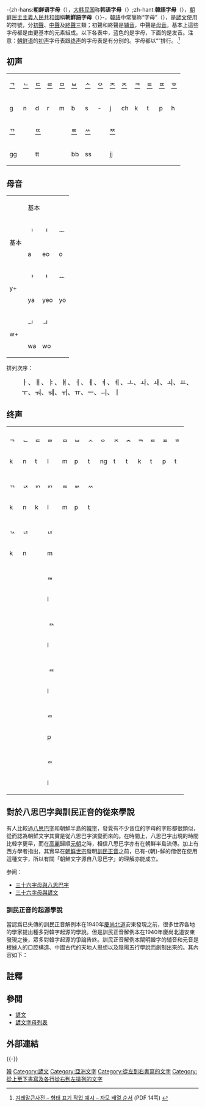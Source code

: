 {{NoteTA
|T=zh-hans:朝鲜语字母;zh-hant:韓語字母
|1=zh-hans:朝鲜语;zh-hant:韓語
}}

-{zh-hans:'''朝鲜语字母'''（{{朝|조선글 자모|朝鮮글 字母}}），[[大韩民国|大韩民国]]称'''韩语字母'''（{{朝|한글 자모|한글 字母|}}）;zh-hant:'''韓語字母'''（{{朝|한글 자모|한글 字母|}}），[[朝鲜民主主義人民共和國|朝鲜民主主義人民共和國]]稱'''朝鮮語字母'''（{{朝|조선글 자모|朝鮮글 字母}}）}-，[[韓語|韓語]]中常簡称“字母”（{{朝|자모|字母|}}），是[[諺文|諺文]]使用的符號，分[[#初声|初聲]]、[[#中声|中聲]]及[[#终声|終聲]]三類；初聲和終聲是[[辅音|辅音]]，中聲是[[母音|母音]]。基本上這些字母都是由更基本的元素組成。以下各表中，蓝色的是字母，下面的是发音。注意：[[朝鲜语|朝鲜语]]的[[#初声|初声]]字母表跟[[#终声|终声]]的字母表是有分别的。字母都以“{{lang|ko|가나다順}}”排行。.<ref>[http://www.gyeoremal.or.kr/board/dn.php?code=publication&sq=2003&att_sq=348 겨레말큰사전 – 형태 표기 작업 예시 – 자모 배열 순서] {{Wayback|url=http://www.gyeoremal.or.kr/board/dn.php?code=publication&sq=2003&att_sq=348 |date=20190807082408 }} (PDF 14쪽) {{ko}}</ref>

== 初声 ==
<span lang="ko">
{| BORDER="0" CELLPADDING="8" 
|-----
| ALIGN="center" BGCOLOR="#C4F0FB" | [[ᄀ|ᄀ]]
| ALIGN="center" BGCOLOR="#C4F0FB" | [[ᄂ|ᄂ]]
| ALIGN="center" BGCOLOR="#C4F0FB" | [[ᄃ|ᄃ]]
| ALIGN="center" BGCOLOR="#C4F0FB" | [[ᄅ|ᄅ]]
| ALIGN="center" BGCOLOR="#C4F0FB" | [[ᄆ|ᄆ]]
| ALIGN="center" BGCOLOR="#C4F0FB" | [[ᄇ|ᄇ]]
| ALIGN="center" BGCOLOR="#C4F0FB" | [[ᄉ|ᄉ]]
| ALIGN="center" BGCOLOR="#C4F0FB" | [[ᄋ|ᄋ]]
| ALIGN="center" BGCOLOR="#C4F0FB" | [[ᄌ|ᄌ]]
| ALIGN="center" BGCOLOR="#C4F0FB" | [[ᄎ|ᄎ]]
| ALIGN="center" BGCOLOR="#C4F0FB" | [[ᄏ|ᄏ]]
| ALIGN="center" BGCOLOR="#C4F0FB" | [[ᄐ|ᄐ]]
| ALIGN="center" BGCOLOR="#C4F0FB" | [[ᄑ|ᄑ]]
| ALIGN="center" BGCOLOR="#C4F0FB" | [[ᄒ|ᄒ]]
|-----
| ALIGN="center" | g
| ALIGN="center" | n
| ALIGN="center" | d
| ALIGN="center" | r 
| ALIGN="center" | m
| ALIGN="center" | b
| ALIGN="center" | s 
| ALIGN="center" | -
| ALIGN="center" | j
| ALIGN="center" | ch
| ALIGN="center" | k
| ALIGN="center" | t
| ALIGN="center" | p 
| ALIGN="center" | h
|-----
| ALIGN="center" BGCOLOR="#C9E3EF" | [[ᄁ|ᄁ]]
| ALIGN="center" BGCOLOR="#C9E3EF" | 　
| ALIGN="center" BGCOLOR="#C9E3EF" | [[ᄄ|ᄄ]]
| ALIGN="center" BGCOLOR="#C9E3EF" | 　
| ALIGN="center" BGCOLOR="#C9E3EF" | 　
| ALIGN="center" BGCOLOR="#C9E3EF" | [[ᄈ|ᄈ]]
| ALIGN="center" BGCOLOR="#C9E3EF" | [[ᄊ|ᄊ]]
| ALIGN="center" BGCOLOR="#C9E3EF" | 　
| ALIGN="center" BGCOLOR="#C9E3EF" | [[ᄍ|ᄍ]]
| ALIGN="center" BGCOLOR="#C9E3EF" | 　
| ALIGN="center" BGCOLOR="#C9E3EF" | 　
| ALIGN="center" BGCOLOR="#C9E3EF" | 　
| ALIGN="center" BGCOLOR="#C9E3EF" | 　
| ALIGN="center" BGCOLOR="#C9E3EF" | 　
|-----
| ALIGN="center" | gg || ALIGN="center" | 
| ALIGN="center" | tt || ALIGN="center" | 
| ALIGN="center" | ||ALIGN="center"| bb
| ALIGN="center" | ss || ALIGN="center" | 
| ALIGN="center" | jj || ALIGN="center" | 
| ALIGN="center" | || ALIGN="center" | 
| ALIGN="center" | ||ALIGN="center"| 
|}
</span>

== 母音 ==
{| BORDER="0" CELLPADDING="8"
|  ||colspan=6 ALIGN="center"|基本||width=1| ||colspan=5 ALIGN="center"|+i
|-
| rowspan=2 ALIGN="center" BGCOLOR="#C4F0FB" | 基本
| ALIGN="center" BGCOLOR="#C4F0FB" | <font lang="ko">ᅡ</font>
| ALIGN="center" BGCOLOR="#C4F0FB" | <font lang="ko">ᅥ</font>
| ALIGN="center" BGCOLOR="#C4F0FB" | <font lang="ko">ᅩ</font>
| ALIGN="center" BGCOLOR="#C4F0FB" | <font lang="ko">ᅮ</font>
| ALIGN="center" BGCOLOR="#C4F0FB" | <font lang="ko">ᅳ</font>
| ALIGN="center" BGCOLOR="#C4F0FB" | <font lang="ko">ᅵ</font>
| width=1 |
| ALIGN="center" BGCOLOR="#C4F0FB" | <font lang="ko">ᅢ</font>
| ALIGN="center" BGCOLOR="#C4F0FB" | <font lang="ko">ᅦ</font>
| ALIGN="center" BGCOLOR="#C4F0FB" | <font lang="ko">ᅬ</font>
| ALIGN="center" BGCOLOR="#C4F0FB" | <font lang="ko">ᅱ</font>
| ALIGN="center" BGCOLOR="#C4F0FB" | <font lang="ko">ᅴ</font>
|-----
| ALIGN="center" | a || ALIGN="center" | eo
| ALIGN="center" | o
| ALIGN="center" | u || ALIGN="center" | eu
| ALIGN="center" | i || width=1 | || ALIGN="center" | ae
| ALIGN="center" | e
| ALIGN="center" | oe || ALIGN="center" | wi
| ALIGN="center" | ui
|-----
| rowspan=2 ALIGN="center" BGCOLOR="#C4F0FB" | y+
| ALIGN="center" BGCOLOR="#C4F0FB" | <font lang="ko">ᅣ</font>
| ALIGN="center" BGCOLOR="#C4F0FB" | <font lang="ko">ᅧ</font>
| ALIGN="center" BGCOLOR="#C4F0FB" | <font lang="ko">ᅭ</font>
| ALIGN="center" BGCOLOR="#C4F0FB" | <font lang="ko">ᅲ</font>
| ALIGN="center" BGCOLOR="#C4F0FB" | || ALIGN="center" BGCOLOR="#C4F0FB" | 
| width=1 |
| ALIGN="center" BGCOLOR="#C4F0FB" | <font lang="ko">ᅤ</font>
| ALIGN="center" BGCOLOR="#C4F0FB" | <font lang="ko">ᅨ</font>
| ALIGN="center" BGCOLOR="#C4F0FB" | || ALIGN="center" BGCOLOR="#C4F0FB" | 
| ALIGN="center" BGCOLOR="#C4F0FB" |
|-----
| ALIGN="center" | ya || ALIGN="center" | yeo
| ALIGN="center" | yo || ALIGN="center" | yu ||
| 
| width=1 | || ALIGN="center" | yae || ALIGN="center" | ye
|
 ||  ||
|-----
| rowspan=2 ALIGN="center" BGCOLOR="#C4F0FB" | w+
| ALIGN="center" BGCOLOR="#C4F0FB" | <font lang="ko">ᅪ</font>
| ALIGN="center" BGCOLOR="#C4F0FB" | <font lang="ko">ᅯ</font>
| ALIGN="center" BGCOLOR="#C4F0FB" | || ALIGN="center" BGCOLOR="#C4F0FB" | 
| ALIGN="center" BGCOLOR="#C4F0FB" |
| ALIGN="center" BGCOLOR="#C4F0FB" |  || width=1 |
| ALIGN="center" BGCOLOR="#C4F0FB" | <font lang="ko">ᅫ</font>
| ALIGN="center" BGCOLOR="#C4F0FB" | <font lang="ko">ᅰ</font>
| ALIGN="center" BGCOLOR="#C4F0FB" | || ALIGN="center" BGCOLOR="#C4F0FB" | 
| ALIGN="center" BGCOLOR="#C4F0FB" |
|-----
| ALIGN="center" | wa || ALIGN="center" | wo
| ALIGN="center" |
| ALIGN="center" |  || ALIGN="center" |
| ALIGN="center" |  || width=1 | || ALIGN="center" | wae
| ALIGN="center" | we
| ALIGN="center" | || ALIGN="center" | 
| ALIGN="center" |
|}

排列次序：

:<Font Size=+1 lang="ko">ㅏ、ㅐ、ㅑ、ㅒ、ㅓ、ㅔ、ㅕ、ㅖ、ㅗ、ㅘ、ㅙ、ㅚ、ㅛ、ㅜ、ㅝ、ㅞ、ㅟ、ㅠ、ㅡ、ㅢ、ㅣ</font>

== 终声 ==
{| BORDER="0" CELLPADDING="8"
|-----
| ALIGN="center" BGCOLOR="#C4F0FB" | ᆨ
| ALIGN="center" BGCOLOR="#C4F0FB" | ᆫ
| ALIGN="center" BGCOLOR="#C4F0FB" | ᆮ
| ALIGN="center" BGCOLOR="#C4F0FB" | ᆯ
| ALIGN="center" BGCOLOR="#C4F0FB" | ᆷ
| ALIGN="center" BGCOLOR="#C4F0FB" | ᆸ
| ALIGN="center" BGCOLOR="#C4F0FB" | ᆺ
| ALIGN="center" BGCOLOR="#C4F0FB" | ᆼ 
| ALIGN="center" BGCOLOR="#C4F0FB" | ᆽ
| ALIGN="center" BGCOLOR="#C4F0FB" | ᆾ
| ALIGN="center" BGCOLOR="#C4F0FB" | ᆿ
| ALIGN="center" BGCOLOR="#C4F0FB" | ᇀ
| ALIGN="center" BGCOLOR="#C4F0FB" | ᇁ
| ALIGN="center" BGCOLOR="#C4F0FB" | ᇂ
|-----
| ALIGN="center" | k || ALIGN="center" | n
| ALIGN="center" | t
| ALIGN="center" | l || ALIGN="center" | m
| ALIGN="center" | p
| ALIGN="center" | t || ALIGN="center" | ng
| ALIGN="center" | t
| ALIGN="center" | t || ALIGN="center" | k
| ALIGN="center" | t
| ALIGN="center" | p || ALIGN="center" | t
|-----
| ALIGN="center" BGCOLOR="#C9E3EF" | ᆩ
| ALIGN="center" BGCOLOR="#C9E3EF" | ᆬ
| ALIGN="center" BGCOLOR="#C9E3EF" | ᆰ
| ALIGN="center" BGCOLOR="#C9E3EF" | ᆰ 
| ALIGN="center" BGCOLOR="#C9E3EF" | ᆱ
| ALIGN="center" BGCOLOR="#C9E3EF" | ᆹ 
| ALIGN="center" BGCOLOR="#C9E3EF" | ᆻ
| ALIGN="center" BGCOLOR="#C9E3EF" | 　
| ALIGN="center" BGCOLOR="#C9E3EF" | 　
| ALIGN="center" BGCOLOR="#C9E3EF" | 　
| ALIGN="center" BGCOLOR="#C9E3EF" | 　
| ALIGN="center" BGCOLOR="#C9E3EF" | 　
| ALIGN="center" BGCOLOR="#C9E3EF" | 　
| ALIGN="center" BGCOLOR="#C9E3EF" | 　
|-----
| ALIGN="center" | k || ALIGN="center" | n
| ALIGN="center" | k
| ALIGN="center" | l || ALIGN="center" | m
| ALIGN="center" | p
| ALIGN="center" | t || ALIGN="center" |
| ALIGN="center" | 
| ALIGN="center" | || ALIGN="center" | 
| ALIGN="center" |
| ALIGN="center" |  || ALIGN="center" |
|-----
| ALIGN="center" BGCOLOR="#C9E3EF" |  ᆪ 
| ALIGN="center" BGCOLOR="#C9E3EF" | ᆭ
| ALIGN="center" BGCOLOR="#C9E3EF" | 　
| ALIGN="center" BGCOLOR="#C9E3EF" |  ᆭ 
| ALIGN="center" BGCOLOR="#C9E3EF" | 　
| ALIGN="center" BGCOLOR="#C9E3EF" | 　
| ALIGN="center" BGCOLOR="#C9E3EF" | 　
| ALIGN="center" BGCOLOR="#C9E3EF" | 　
| ALIGN="center" BGCOLOR="#C9E3EF" | 　
| ALIGN="center" BGCOLOR="#C9E3EF" | 　
| ALIGN="center" BGCOLOR="#C9E3EF" | 　
| ALIGN="center" BGCOLOR="#C9E3EF" | 　
| ALIGN="center" BGCOLOR="#C9E3EF" | 　
| ALIGN="center" BGCOLOR="#C9E3EF" | 　
|-----
| ALIGN="center" | k || ALIGN="center" | n
| ALIGN="center" |
| ALIGN="center" | m || ALIGN="center" |
| ALIGN="center" | 
| ALIGN="center" | || ALIGN="center" | 
| ALIGN="center" |
| ALIGN="center" |  || ALIGN="center" |
| ALIGN="center" | 
| ALIGN="center" | || ALIGN="center" | 
|-----
| ALIGN="center" BGCOLOR="#C9E3EF" | 　
| ALIGN="center" BGCOLOR="#C9E3EF" | 　
| ALIGN="center" BGCOLOR="#C9E3EF" | 　
| ALIGN="center" BGCOLOR="#C9E3EF" |  ᆲ
| ALIGN="center" BGCOLOR="#C9E3EF" | 　
| ALIGN="center" BGCOLOR="#C9E3EF" | 　
| ALIGN="center" BGCOLOR="#C9E3EF" | 　
| ALIGN="center" BGCOLOR="#C9E3EF" | 　
| ALIGN="center" BGCOLOR="#C9E3EF" | 　
| ALIGN="center" BGCOLOR="#C9E3EF" | 　
| ALIGN="center" BGCOLOR="#C9E3EF" | 　
| ALIGN="center" BGCOLOR="#C9E3EF" | 　
| ALIGN="center" BGCOLOR="#C9E3EF" | 　
| ALIGN="center" BGCOLOR="#C9E3EF" | 　
|-----
| ALIGN="center" | || ALIGN="center" | 
| ALIGN="center" |
| ALIGN="center" | l || ALIGN="center" |
| ALIGN="center" | 
| ALIGN="center" | || ALIGN="center" | 
| ALIGN="center" |
| ALIGN="center" |  || ALIGN="center" |
| ALIGN="center" | 
| ALIGN="center" | || ALIGN="center" | 
|-----
| ALIGN="center" BGCOLOR="#C9E3EF" | 　
| ALIGN="center" BGCOLOR="#C9E3EF" | 　
| ALIGN="center" BGCOLOR="#C9E3EF" | 　
| ALIGN="center" BGCOLOR="#C9E3EF" |  ᆳ 
| ALIGN="center" BGCOLOR="#C9E3EF" | 　
| ALIGN="center" BGCOLOR="#C9E3EF" | 　
| ALIGN="center" BGCOLOR="#C9E3EF" | 　
| ALIGN="center" BGCOLOR="#C9E3EF" | 　
| ALIGN="center" BGCOLOR="#C9E3EF" | 　
| ALIGN="center" BGCOLOR="#C9E3EF" | 　
| ALIGN="center" BGCOLOR="#C9E3EF" | 　
| ALIGN="center" BGCOLOR="#C9E3EF" | 　
| ALIGN="center" BGCOLOR="#C9E3EF" | 　
| ALIGN="center" BGCOLOR="#C9E3EF" | 　
|-----
| ALIGN="center" | || ALIGN="center" | 
| ALIGN="center" |
| ALIGN="center" | l || ALIGN="center" |
| ALIGN="center" | 
| ALIGN="center" | || ALIGN="center" | 
| ALIGN="center" |
| ALIGN="center" |  || ALIGN="center" |
| ALIGN="center" | 
| ALIGN="center" | || ALIGN="center" | 
|-----
| ALIGN="center" BGCOLOR="#C9E3EF" | 　
| ALIGN="center" BGCOLOR="#C9E3EF" | 　
| ALIGN="center" BGCOLOR="#C9E3EF" | 　
| ALIGN="center" BGCOLOR="#C9E3EF" |  ᆴ
| ALIGN="center" BGCOLOR="#C9E3EF" | 　
| ALIGN="center" BGCOLOR="#C9E3EF" | 　
| ALIGN="center" BGCOLOR="#C9E3EF" | 　
| ALIGN="center" BGCOLOR="#C9E3EF" | 　
| ALIGN="center" BGCOLOR="#C9E3EF" | 　
| ALIGN="center" BGCOLOR="#C9E3EF" | 　
| ALIGN="center" BGCOLOR="#C9E3EF" | 　
| ALIGN="center" BGCOLOR="#C9E3EF" | 　
| ALIGN="center" BGCOLOR="#C9E3EF" | 　
| ALIGN="center" BGCOLOR="#C9E3EF" | 　
|-----
| ALIGN="center" | || ALIGN="center" | 
| ALIGN="center" |
| ALIGN="center" | l || ALIGN="center" |
| ALIGN="center" | 
| ALIGN="center" | || ALIGN="center" | 
| ALIGN="center" |
| ALIGN="center" |  || ALIGN="center" |
| ALIGN="center" | 
| ALIGN="center" | || ALIGN="center" | 
|-----
| ALIGN="center" BGCOLOR="#C9E3EF" | 　
| ALIGN="center" BGCOLOR="#C9E3EF" | 　
| ALIGN="center" BGCOLOR="#C9E3EF" | 　
| ALIGN="center" BGCOLOR="#C9E3EF" |  ᆵ 
| ALIGN="center" BGCOLOR="#C9E3EF" | 　
| ALIGN="center" BGCOLOR="#C9E3EF" | 　
| ALIGN="center" BGCOLOR="#C9E3EF" | 　
| ALIGN="center" BGCOLOR="#C9E3EF" | 　
| ALIGN="center" BGCOLOR="#C9E3EF" | 　
| ALIGN="center" BGCOLOR="#C9E3EF" | 　
| ALIGN="center" BGCOLOR="#C9E3EF" | 　
| ALIGN="center" BGCOLOR="#C9E3EF" | 　
| ALIGN="center" BGCOLOR="#C9E3EF" | 　
| ALIGN="center" BGCOLOR="#C9E3EF" | 　
|-----
| ALIGN="center" | || ALIGN="center" | 
| ALIGN="center" |
| ALIGN="center" | p || ALIGN="center" |
| ALIGN="center" | 
| ALIGN="center" | || ALIGN="center" | 
| ALIGN="center" |
| ALIGN="center" |  || ALIGN="center" |
| ALIGN="center" | 
| ALIGN="center" | || ALIGN="center" | 
|-----
| ALIGN="center" BGCOLOR="#C9E3EF" | 　
| ALIGN="center" BGCOLOR="#C9E3EF" | 　
| ALIGN="center" BGCOLOR="#C9E3EF" | 　
| ALIGN="center" BGCOLOR="#C9E3EF" | ᆶ
| ALIGN="center" BGCOLOR="#C9E3EF" | 　
| ALIGN="center" BGCOLOR="#C9E3EF" | 　
| ALIGN="center" BGCOLOR="#C9E3EF" | 　
| ALIGN="center" BGCOLOR="#C9E3EF" | 　
| ALIGN="center" BGCOLOR="#C9E3EF" | 　
| ALIGN="center" BGCOLOR="#C9E3EF" | 　
| ALIGN="center" BGCOLOR="#C9E3EF" | 　
| ALIGN="center" BGCOLOR="#C9E3EF" | 　
| ALIGN="center" BGCOLOR="#C9E3EF" | 　
| ALIGN="center" BGCOLOR="#C9E3EF" | 　
|-----
| ALIGN="center" | || ALIGN="center" | 
| ALIGN="center" |
| ALIGN="center" | l || ALIGN="center" |
| ALIGN="center" | 
| ALIGN="center" | || ALIGN="center" | 
| ALIGN="center" |
| ALIGN="center" |  || ALIGN="center" |
| ALIGN="center" | 
| ALIGN="center" | || ALIGN="center" | 
|}

== 對於八思巴字與訓民正音的從來學說 ==
有人比較過[[八思巴字|八思巴字]]和朝鮮半島的[[韓語字母|韓字]]，發覺有不少音位的字母的字形都很類似，從而認為朝鮮文字其實是從八思巴字演變而來的。在時間上，八思巴字出現的時間比韓字更早，而在[[高麗|高麗]]歸順[[元朝|元朝]]之時，相信八思巴字亦有在朝鮮半島流傳。加上有西方學者指出，其實早在[[朝鮮世宗|朝鮮世宗]]發明[[訓民正音|訓民正音]]之前，已有-{朝}-鮮的僧侶在使用這種文字，所以有關「朝鮮文字源自八思巴字」的理解亦能成立。

参阅：
* [[三十六字母與八思巴字|三十六字母與八思巴字]]
* [[三十六字母與諺文|三十六字母與諺文]]

=== 訓民正音的起源學說===
當認爲已失傳的訓民正音解例本在1940年[[慶尚北道|慶尚北道]]安東發現之前，很多世界各地的學家提出種多對韓字起源的學說。但是訓民正音解例本在1940年慶尚北道安東發現之後，眾多對韓字起源的爭論告終。訓民正音解例本闡明韓字的辅音和元音是根據人的口腔構造、中國古代的天地人思想以及陰陽五行學說而創制出來的。其內容如下：

{{cquote|天地之道，一陰陽五行而已。
坤復之間爲太極，而動靜之後爲陰陽。
凡有生類在天地之間者，捨陰陽而何之。
故人之聲音，皆有陰陽之理，顧人不察耳。
今正音之作，
初非智營而力索，
但因其聲音而極其理而已。
理旣不二，則何得不與天地鬼神同其用也。
正音二十八字，各象其形而制之。
初聲凡十七字。
牙音ㄱ，象舌根閉喉之形。
舌音ㄴ，象舌附上腭之形。
脣音ㅁ，象口形。
齒音ㅅ，象齒形。
喉音ｏ，象喉形。
ㅋ比ㄱ，聲出稍，故加劃。
ㄴ而ㄷ，ㄷ而ㅌ，ㅁ而ㅂ，ㅂ而ㅍ，ㅅ而ㅈ，ㅈ而ㅊ，ｏ而ㆆ，ㆆ而ㅎ，其因聲加劃之義皆同，而唯ㆁ爲異。
半舌音ㄹ、半齒音ㅿ，亦象舌齒之形而異其體，無加劃之義焉。}}

==註釋==
{{reflist}}

== 參閲 ==
* [[諺文|諺文]]
* [[諺文字母列表|諺文字母列表]]

==外部連結==
{{Commonscat|Korean keyboard layouts|韓語字母鍵盤佈置}}
{{Commonscat|Korean writing|韓語書寫}}
{{-}}
{{Hangul Jamo|state=collapsed}}

[[Category:韓語|韓]]
[[Category:諺文|Category:諺文]]
[[Category:亞洲文字|Category:亞洲文字]]
[[Category:從左到右書寫的文字|Category:從左到右書寫的文字]]
[[Category:從上至下書寫及各行從右到左排列的文字|Category:從上至下書寫及各行從右到左排列的文字]]